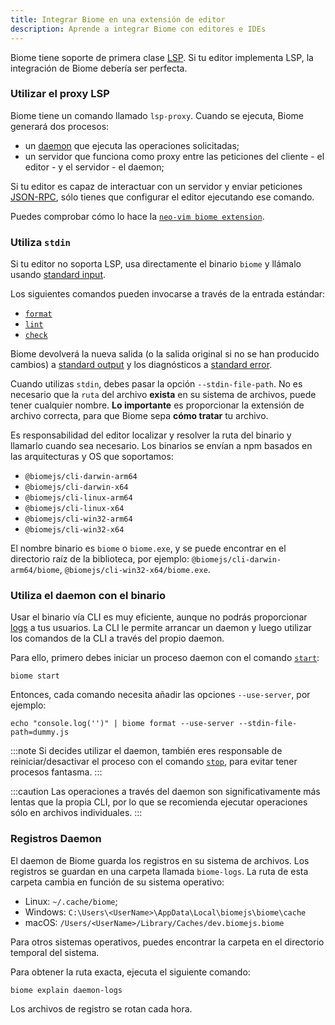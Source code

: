 ```yaml
---
title: Integrar Biome en una extensión de editor
description: Aprende a integrar Biome con editores e IDEs
---
```


Biome tiene soporte de primera clase [LSP](https://microsoft.github.io/language-server-protocol/). Si tu editor implementa LSP, la integración de Biome debería ser perfecta.

### Utilizar el proxy LSP

Biome tiene un comando llamado `lsp-proxy`. Cuando se ejecuta, Biome generará dos procesos:

- un [daemon](/es/internals/architecture#daemon) que ejecuta las operaciones solicitadas;
- un servidor que funciona como proxy entre las peticiones del cliente - el editor - y el servidor - el daemon;

Si tu editor es capaz de interactuar con un servidor y enviar peticiones [JSON-RPC](https://www.jsonrpc.org/), sólo tienes que configurar el editor ejecutando ese comando.

Puedes comprobar cómo lo hace la [`neo-vim biome extension`](https://github.com/neovim/nvim-lspconfig/blob/master/lua/lspconfig/configs/biome.lua).

### Utiliza `stdin`

Si tu editor no soporta LSP, usa directamente el binario `biome` y llámalo usando [standard input](<https://en.wikipedia.org/wiki/Standard_streams#Standard_input_(stdin)>).

Los siguientes comandos pueden invocarse a través de la entrada estándar:

- [`format`](/reference/cli/#biome-format)
- [`lint`](/reference/cli/#biome-lint)
- [`check`](/reference/cli/#biome-check)

Biome devolverá la nueva salida (o la salida original si no se han producido cambios) a [standard output](<https://en.wikipedia.org/wiki/Standard_streams#Standard_output_(stdout)>) y los diagnósticos a [standard error](<https://en.wikipedia.org/wiki/Standard_streams#Standard_error_(stderr)>).

Cuando utilizas `stdin`, debes pasar la opción `--stdin-file-path`. No es necesario que la `ruta` del archivo **exista** en su sistema de archivos, puede tener cualquier nombre. **Lo importante** es proporcionar la extensión de archivo correcta, para que Biome sepa **cómo tratar** tu archivo.

Es responsabilidad del editor localizar y resolver la ruta del binario y llamarlo cuando sea necesario. Los binarios se envían a npm basados en las arquitecturas y OS que soportamos:

- `@biomejs/cli-darwin-arm64`
- `@biomejs/cli-darwin-x64`
- `@biomejs/cli-linux-arm64`
- `@biomejs/cli-linux-x64`
- `@biomejs/cli-win32-arm64`
- `@biomejs/cli-win32-x64`

El nombre binario es `biome` o `biome.exe`, y se puede encontrar en el directorio raíz de la biblioteca, por ejemplo: `@biomejs/cli-darwin-arm64/biome`, `@biomejs/cli-win32-x64/biome.exe`.

### Utiliza el daemon con el binario

Usar el binario vía CLI es muy eficiente, aunque no podrás proporcionar [logs](#registros-daemon) a tus usuarios. La CLI le permite arrancar un daemon y luego utilizar los comandos de la CLI a través del propio daemon.

Para ello, primero debes iniciar un proceso daemon con el comando [`start`](/reference/cli#biome-start):

```shell
biome start
```

Entonces, cada comando necesita añadir las opciones `--use-server`, por ejemplo:

```shell
echo "console.log('')" | biome format --use-server --stdin-file-path=dummy.js
```

:::note
Si decides utilizar el daemon, también eres responsable de reiniciar/desactivar el proceso con el comando [`stop`](/reference/cli#biome-stop), para evitar tener procesos fantasma.
:::

:::caution
Las operaciones a través del daemon son significativamente más lentas que la propia CLI, por lo que se recomienda ejecutar operaciones sólo en archivos individuales.
:::

### Registros Daemon

El daemon de Biome guarda los registros en su sistema de archivos. Los registros se guardan en una carpeta llamada `biome-logs`. La ruta de esta carpeta cambia en función de su sistema operativo:

- Linux: `~/.cache/biome`;
- Windows: `C:\Users\<UserName>\AppData\Local\biomejs\biome\cache`
- macOS: `/Users/<UserName>/Library/Caches/dev.biomejs.biome`

Para otros sistemas operativos, puedes encontrar la carpeta en el directorio temporal del sistema.

Para obtener la ruta exacta, ejecuta el siguiente comando:

```shell
biome explain daemon-logs
```

Los archivos de registro se rotan cada hora.
